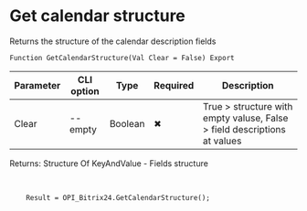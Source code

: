 ﻿---
sidebar_position: 10
---


# Get calendar structure
 Returns the structure of the calendar description fields



`Function GetCalendarStructure(Val Clear = False) Export`

  | Parameter | CLI option | Type | Required | Description |
  |-|-|-|-|-|
  | Clear | --empty | Boolean | &#x2716; | True > structure with empty valuse, False > field descriptions at values |

  
  Returns:  Structure Of KeyAndValue - Fields structure

<br/>




```bsl title="1C:Enterprise/OneScript code example"
    Result = OPI_Bitrix24.GetCalendarStructure();
```
 




